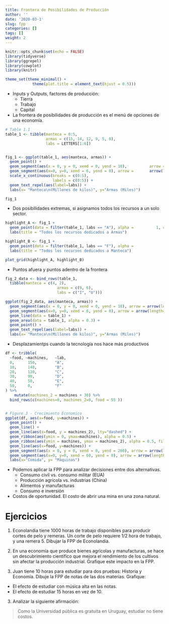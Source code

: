 ```yaml
---
title: Frontera de Posibilidades de Producción
author: ''
date: '2020-03-1'
slug: fpp
categories: []
tags: []
weight: 2
---
```


```r
knitr::opts_chunk$set(echo = FALSE)
library(tidyverse)
library(ggrepel)
library(cowplot)
library(knitr)

theme_set(theme_minimal() + 
            theme(plot.title = element_text(hjust = 0.5)))

```

- Inputs y Outputs, factores de producción: 
  - Tierra
  - Trabajo
  - Capital
  
- La frontera de posibilidades de producción es el menú de opciones de una economía.

```r
# Table 1.1
table_1 <- tibble(manteca = 0:5,
                  armas = c(15, 14, 12, 9, 5, 0),
                  labs = LETTERS[1:6])


fig_1 <- ggplot(table_1, aes(manteca, armas)) + 
  geom_point() + 
  geom_segment(aes(x = 0, y = 0, xend = 0, yend = 18),          arrow = arrow(length=unit(0.2, "cm"))) +
  geom_segment(aes(x=0, y=0, xend = 6, yend = 0), arrow =       arrow(length=unit(0.2, "cm"))) + 
  scale_x_continuous(breaks = c(0:5),
                     labels = c(0:5)) +
  geom_text_repel(aes(label=labs)) + 
  labs(x= "Manteca\n(Millones de kilos)", y="Armas (Miles)")

fig_1

```


- Dos posibilidades extremas, si asignamos todos los recursos a un solo sector.
</br>
```r
highlight_A <- fig_1 + 
  geom_point(data = filter(table_1, labs == "A"), alpha =          1, color = "red", size = 5, shape = 21) + 
  labs(title = "Todos los recursos dedicados a Armas")

highlight_B <- fig_1 + 
  geom_point(data = filter(table_1, labs == "F"), alpha =               1, color = "red", size = 5, shape = 21) + 
  labs(title = "Todos los recursos dedicados a Manteca")

plot_grid(highlight_A, highlight_B)
```

- Puntos afuera y puntos adentro de la frontera

```r
fig_2_data <- bind_rows(table_1,
  tibble(manteca = c(4, 2),
                       armas = c(9, 6),
                       labs = c("I", "U")))

ggplot(fig_2_data, aes(manteca, armas)) + 
  geom_segment(aes(x = 0, y = 0, xend = 0, yend = 18), arrow = arrow(length=unit(0.2, "cm"))) +
  geom_segment(aes(x=0, y=0, xend = 6, yend = 0), arrow = arrow(length=unit(0.2, "cm"))) +
  geom_line(data = table_1) + 
  geom_area(data = table_1, alpha = 0.3) + 
  geom_point() + 
  geom_text_repel(aes(label=labs)) + 
  labs(x= "Manteca\n(Millones de kilos)", y="Armas (Miles)")

```

- Desplazamientps cuando la tecnología nos hace más productivos

```r
df <- tribble(
  ~food, ~machines,   ~lab,
  0,      150,        "A",  
  10,     140,        "B",
  20,     120,        "C",
  30,     90,         "D",
  40,     50,         "E",
  50,     0,          "F"
) %>% 
    mutate(machines_2 = machines + 30) %>% 
  bind_rows(c(machines=0, machines_2=0, food = 55 ))


# Figure 3 - Crecimiento Economico
ggplot(df, aes(x=food, y=machines)) + 
  geom_point() + 
  geom_line() + 
  geom_line(aes(x=food, y = machines_2), lty="dashed") + 
  geom_ribbon(aes(ymin = 0, ymax=machines), alpha = 0.5) + 
  geom_ribbon(aes(ymin = machines, ymax = machines_2), alpha = 0.5, fill = "red") +
  geom_line(aes(x=food, y=machines)) + 
  geom_segment(aes(x = 0, y = 0, xend = 0, yend = 200), arrow = arrow(length=unit(0.2, "cm"))) +
  geom_segment(aes(x=0, y=0, xend = 60, yend = 0), arrow = arrow(length=unit(0.2, "cm"))) +
  labs(x="Comida", y= "Máquinas")

```

- Podemos aplicar la FPP para analizar decisiones entre dos alternativas.
  - Consumo civil vs. consumo militar (EUA)
  - Producción agrícola vs. industrias (China)
  - Alimentos y manufacturas
  - Consumo e inversión

- Costos de oportunidad. El costo de abrir una mina en una zona natural.

# Ejercicios

1. Econolandia tiene 1000 horas de trabajo disponibles para producir cortes de pelo y remeras. Un corte de pelo requiere $1/2$ hora de trabajo, y una remera $5$. Dibujar la FPP de Econolandia. 

2. En una economía que produce bienes agrícolas y manufacturas, se hace un descubrimiento científico que mejora el rendimiento de los cultivos sin afectar la producción industrial. Grafique este impacto en la FPP.

3. Juan tiene 10 horas para estudiar para dos pruebas: Historia y Economía. Dibuje la FPP de notas de las dos materias. Grafique:

- El efecto de estudiar con música alta en las notas.
- El efecto de estudiar 15 horas en vez de 10.

3. Analizar la siguiente afirmación:

> Como la Universidad pública es gratuita en Uruguay, estudiar no tiene costos. 